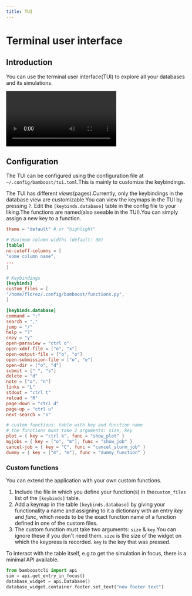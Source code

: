 ```yaml
---
title: TUI
---
```



# Terminal user interface

## Introduction

You can use the terminal user interface(TUI) to explore all your databases and
its simulations.

<video controls autoPlay>
    <source src="/tui-showcase.webm" type="video/webm" />
</video>

## Configuration

The TUI can be configured using the configuration file at
`~/.config/bamboost/tui.toml`.This is mainly to customize the keybindings.

The TUI has different _views_(pages).Currently, only the keybindings in the
database view are customizable.You can view the keymaps in the TUI by pressing
`?`.
Edit the `[keybinds.database]` table in the config file to your liking.The
functions are named(also seeable in the TUI).You can simply assign a new key
to a function.

```toml filename='Example configuration file'
theme = "default" # or "highlight"

# Maximum column widths (default: 30)
[table]
no-cutoff-columns = [
"some column name",
...
]

# Keybindings
[keybinds]
custom_files = [
"/home/florez/.config/bamboost/functions.py",
]

[keybinds.database]
command = ":"
search = ","
jump = "/"
help = "?"
copy = "y"
open-paraview = "ctrl o"
open-xdmf-file = ["o", "x"]
open-output-file = ["o", "o"]
open-submission-file = ["o", "e"]
open-dir = ["o", "d"]
submit = [" ", "s"]
delete = "d"
note = ["o", "n"]
links = "L"
stdout = "ctrl t"
reload = "R"
page-down = "ctrl d"
page-up = "ctrl u"
next-search = "n"

# custom functions: table with key and function name
# the functions must take 2 arguments: size, key
plot = { key = "ctrl k", func = "show_plot" }
myjobs = { key = ["o", "m"], func = "show_job" }
cancel-job = { key = "C", func = "cancel_slurm_job" }
dummy = { key = ["m", "m"], func = "dummy_function" }
```

### Custom functions

You can extend the application with your own custom functions.

1. Include the file in which you define your function(s) in the`custom_files`
list of the `[keybinds]` table.
2. Add a keymap in the table `[keybinds.database]` by giving your functionality
a name and assigning to it a dictionary with an entry _key_ and _func_, which
needs to be the exact function name of a function defined in one of the
custom files.
3. The custom function must take two arguments: `size` & `key`.You can ignore
these if you don't need them. `size` is the size of the widget on which the
keypress is recorded. `key` is the key that was pressed.

<Callout type='info'>
To interact with the table itself, e.g.to get the simulation in focus, there is
a minimal API available.

```python filename='bamboostcli API'
from bamboostcli import api
sim = api.get_entry_in_focus()
database_widget = api.Database()
database_widget.container.footer.set_text("new footer text")
```
</Callout>
